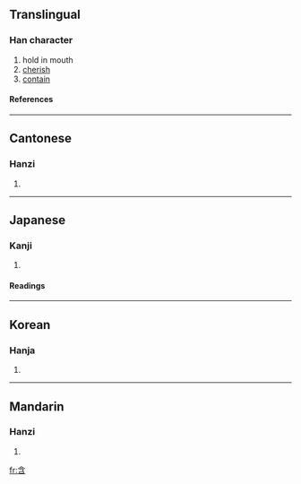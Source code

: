 ==Translingual==
===Han character===
{{Han char|rad=口|as=04|sn=7|four=8060<sub>2</sub>|canj=人戈弓口 (OINR)}}
# hold in mouth
# [[cherish]]
# [[contain]]
====References====
{{Han ref|kx=0178.140|dkj=03350|dj=0395.190|hdz=10592.010|uh=542B|ud=21547|bh=A774|bd=42868}}
----
==Cantonese==
===Hanzi===
{{yue-hanzi|jyut=|y=ham4}}
# {{defn|Cantonese}}
----
==Japanese==
===Kanji===
{{ja-kanji|grade=|rs=口04}}
# {{defn|Japanese}} 
====Readings====
{{ja-readings|on=[[がん]] (gan)|kun=[[ふくむ]] (fukumu), [[ふくめる]] (fukumeru)}}
----
==Korean==
===Hanja===
{{ko-hanja|hangeul=함|rv=ham|mr=ham}}
# {{defn|Korean}}
----
==Mandarin==
===Hanzi===
{{cmn-hanzi|pin=[[hán]] (han2)|wg=han<sup>2</sup>}}
# {{defn|Mandarin}}

[[fr:含]]